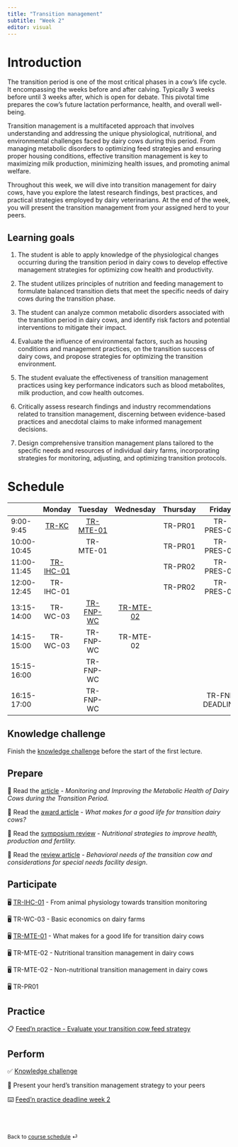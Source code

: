 ```yaml
---
title: "Transition management"
subtitle: "Week 2"
editor: visual
---
```


# Introduction

The transition period is one of the most critical phases in a cow's life cycle. It encompassing the weeks before and after calving. Typically 3 weeks before until 3 weeks after, which is open for debate. This pivotal time prepares the cow's future lactation performance, health, and overall well-being.

Transition management is a multifaceted approach that involves understanding and addressing the unique physiological, nutritional, and environmental challenges faced by dairy cows during this period. From managing metabolic disorders to optimizing feed strategies and ensuring proper housing conditions, effective transition management is key to maximizing milk production, minimizing health issues, and promoting animal welfare.

Throughout this week, we will dive into transition management for dairy cows, have you explore the latest research findings, best practices, and practical strategies employed by dairy veterinarians. At the end of the week, you will present the transition management from your assigned herd to your peers.

## Learning goals

1.  The student is able to apply knowledge of the physiological changes occurring during the transition period in dairy cows to develop effective management strategies for optimizing cow health and productivity.

2.  The student utilizes principles of nutrition and feeding management to formulate balanced transition diets that meet the specific needs of dairy cows during the transition phase.

3.  The student can analyze common metabolic disorders associated with the transition period in dairy cows, and identify risk factors and potential interventions to mitigate their impact.

4.  Evaluate the influence of environmental factors, such as housing conditions and management practices, on the transition success of dairy cows, and propose strategies for optimizing the transition environment.

5.  The student evaluate the effectiveness of transition management practices using key performance indicators such as blood metabolites, milk production, and cow health outcomes.

6.  Critically assess research findings and industry recommendations related to transition management, discerning between evidence-based practices and anecdotal claims to make informed management decisions.

7.  Design comprehensive transition management plans tailored to the specific needs and resources of individual dairy farms, incorporating strategies for monitoring, adjusting, and optimizing transition protocols.

# Schedule

|             |                       Monday                        |                       Tuesday                        |                      Wednesday                       | Thursday |     Friday      |
|---------------|:----------:|:----------:|:----------:|:----------:|:----------:|
| 9:00-9:45   |        [TR-KC](https://remindo.uu.nl//login)        | [TR-MTE-01](/classes/transition-mgmt/TR-MTE-01.html) |                                                      | TR-PR01  |   TR-PRES-01    |
| 10:00-10:45 |                                                     |                      TR-MTE-01                       |                                                      | TR-PR01  |   TR-PRES-01    |
| 11:00-11:45 | [TR-IHC-01](classes/transition-mgmt/TR-IHC-01.html) |                                                      |                                                      | TR-PR02  |   TR-PRES-02    |
| 12:00-12:45 |                      TR-IHC-01                      |                                                      |                                                      | TR-PR02  |   TR-PRES-02    |
| 13:15-14:00 |                      TR-WC-03                       |  [TR-FNP-WC](/classes/transition-mgmt/TR-FNP.html)   | [TR-MTE-02](/classes/transition-mgmt/TR-MTE-02.html) |          |                 |
| 14:15-15:00 |                      TR-WC-03                       |                      TR-FNP-WC                       |                      TR-MTE-02                       |          |                 |
| 15:15-16:00 |                                                     |                      TR-FNP-WC                       |                                                      |          |                 |
| 16:15-17:00 |                                                     |                      TR-FNP-WC                       |                                                      |          | TR-FNP DEADLINE |

## Knowledge challenge

Finish the [knowledge challenge](https://remindo.uu.nl//login) before the start of the first lecture.

## Prepare

📖 Read the [article](https://doi.org/10.3390/ani11020352) - *Monitoring and Improving the Metabolic Health of Dairy Cows during the Transition Period.*

📖 Read the [award article](https://doi.org/10.3168/jds.2022-23194) - *What makes for a good life for transition dairy cows?*

📖 Read the [symposium review](https://doi.org/10.3168/jds.2019-17271) - *Nutritional strategies to improve health, production and fertility.*

📖 Read the [review article](https://doi.org/10.1016/j.cvfa.2004.06.011) - *Behavioral needs of the transition cow and considerations for special needs facility design*.

## Participate

🖥️ [TR-IHC-01](/classes/transition-mgmt/tr-ihc-01.html) - From animal physiology towards transition monitoring

🖥️ TR-WC-03 - Basic economics on dairy farms

🖥️ [TR-MTE-01](/classes/transition-mgmt/tr-mte-01.html) - What makes for a good life for transition dairy cows

🖥️ TR-MTE-02 - Nutritional transition management in dairy cows

🖥️ TR-MTE-02 - Non-nutritional transition management in dairy cows

🖥️ TR-PR01

## Practice

📋 [Feed'n practice - Evaluate your transition cow feed strategy](/ae/ae-0-movies.html)

## Perform

✅ [Knowledge challenge](https://remindo.uu.nl//login)

📂 Present your herd's transition management strategy to your peers

⌨️ [Feed'n practice deadline week 2](/labs/lab-2.html)

<br><br>

::: {style="font-size: 0.875em;"}
Back to [course schedule](/ "Course schedule") ⏎
:::
